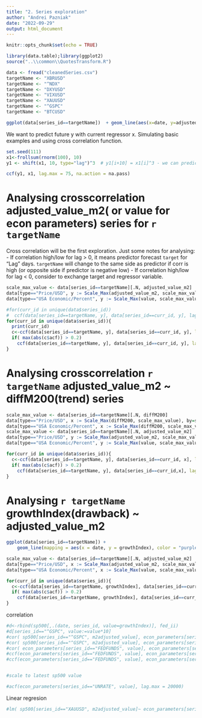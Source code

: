 ```yaml
---
title: "2. Series exploration"
author: "Andrei Pazniak"
date: "2022-09-29"
output: html_document
---
```


```r
knitr::opts_chunk$set(echo = TRUE)
```

```r
library(data.table);library(ggplot2)
source("..\\common\\QuotesTransform.R")

data <- fread("cleanedSeries.csv")
targetName <- "XBRUSD"
targetName <- "^NDX"
targetName <- "DXYUSD"
targetName <- "VIXUSD"
targetName <- "XAUUSD"
targetName <- "^GSPC"
targetName <- "BTCUSD"

```

```r
ggplot(data[series_id==targetName])  + geom_line(aes(x=date, y=adjusted_value_m2), color='blue') +geom_line(aes(x=date, y=value), color='green')

```

We want to predict future y with current regressor x. Simulating basic examples and using cross correlation function.
```r
set.seed(111)
x1<-frollsum(rnorm(100), 10)
y1 <- shift(x1, 10, type="lag")^3  # y1[i+10] = x1[i]^3 - we can predict the future with x

ccf(y1, x1, lag.max = 75, na.action = na.pass)
```


# Analysing crosscorrelation adjusted_value_m2( or value for econ parameters) series for `r targetName`

Cross correlation will be the first exploration. Just some notes for analysing:
- If correlation high/low for lag > 0, it means predictor forecast `target` for "Lag" days. `targetName` will change to the same side as predictor if corr is high (or opposite side if predictor is negative low)
- If correlation high/low for lag < 0, consider to exchange target and regressor variable.
```r
scale_max_value <- data[series_id==targetName][.N, adjusted_value_m2]
data[type=="Price/USD", y := Scale_Max(adjusted_value_m2, scale_max_value), by=series_id]
data[type=="USA Economic/Percent", y := Scale_Max(value, scale_max_value), by=series_id]

#for(curr_id in unique(data$series_id))
#  ccf(data[series_id==targetName, y], data[series_id==curr_id, y], lag.max=2100, na.action=na.pass, #main=curr_id)
for(curr_id in unique(data$series_id)){
  print(curr_id)
  c<-ccf(data[series_id==targetName, y], data[series_id==curr_id, y], lag.max=2100, na.action=na.pass, main=curr_id, plot=FALSE)
  if( max(abs(c$acf)) > 0.2)
    ccf(data[series_id==targetName, y], data[series_id==curr_id, y], lag.max=2100, na.action=na.pass, main=curr_id)
}
```

# Analysing crosscorrelation `r targetName` adjusted_value_m2 ~ diffM200(trend) series

```r
scale_max_value <- data[series_id==targetName][.N, diffM200]
data[type=="Price/USD", x := Scale_Max(diffM200, scale_max_value), by=series_id]
data[type=="USA Economic/Percent", x := Scale_Max(diffM200, scale_max_value), by=series_id]
scale_max_value <- data[series_id==targetName][.N, adjusted_value_m2]
data[type=="Price/USD", y := Scale_Max(adjusted_value_m2, scale_max_value), by=series_id]
data[type=="USA Economic/Percent", y := Scale_Max(value, scale_max_value), by=series_id]

for(curr_id in unique(data$series_id)){
  c<-ccf(data[series_id==targetName, y], data[series_id==curr_id, x], lag.max=1000, na.action=na.pass, main=curr_id, plot=FALSE)
  if( max(abs(c$acf)) > 0.2)
    ccf(data[series_id==targetName, y], data[series_id==curr_id,x], lag.max=1000, na.action=na.pass, main=curr_id)
}
```

# Analysing `r targetName` growthIndex(drawback) ~ adjusted_value_m2
```r
ggplot(data[series_id==targetName]) +
    geom_line(mapping = aes(x = date, y = growthIndex), color = "purple") + ggtitle(targetName)
```

```r
scale_max_value <- data[series_id==targetName][.N, adjusted_value_m2]
data[type=="Price/USD", x := Scale_Max(adjusted_value_m2, scale_max_value), by=series_id]
data[type=="USA Economic/Percent", x := Scale_Max(value, scale_max_value), by=series_id]

for(curr_id in unique(data$series_id)){
  c<-ccf(data[series_id==targetName, growthIndex], data[series_id==curr_id, x], lag.max=2100, na.action=na.pass, main=curr_id, plot=FALSE)
  if( max(abs(c$acf)) > 0.2)
    ccf(data[series_id==targetName, growthIndex], data[series_id==curr_id,x], lag.max=2100, na.action=na.pass, main=curr_id)
}
```


correlation
```r
#d<-rbind(sp500[,.(date, series_id, value=growthIndex)], fed_ii)
#d[series_id=="^GSPC", value:=value*10]
#cor( sp500[series_id=="^GSPC", m2adjusted_value], econ_parameters[series_id=="FEDFUNDS", #value], #use="complete.obs")
#cor( sp500[series_id=="^GSPC", m2adjusted_value], econ_parameters[series_id=="UNRATE", #value], #use="complete.obs")
#cor( econ_parameters[series_id=="FEDFUNDS", value], econ_parameters[series_id=="UNRATE", value], #use="complete.obs")
#ccf(econ_parameters[series_id=="FEDFUNDS", value], econ_parameters[series_id=="UNRATE", value])
#ccf(econ_parameters[series_id=="FEDFUNDS", value], econ_parameters[series_id=="T10Y2Y", value], #lag.max=2100, na.action=na.pass)


#scale to latest sp500 value

#acf(econ_parameters[series_id=="UNRATE", value], lag.max = 20000)
```

Linear regresion
```r
#lm( sp500[series_id=="XAUUSD", m2adjusted_value]~ econ_parameters[series_id=="FEDFUNDS", value] + #econ_parameters[series_id=="UNRATE", value] + econ_parameters[series_id=="T10Y2Y", value])

```

